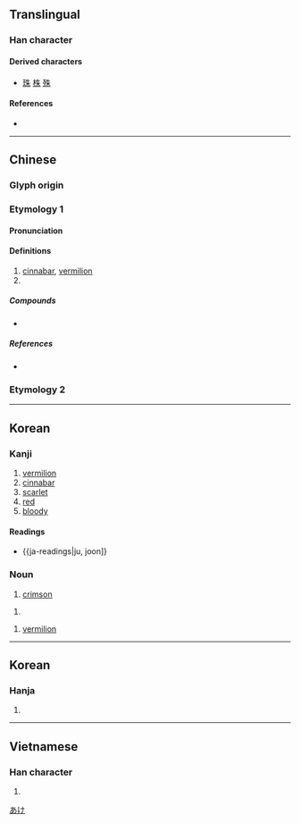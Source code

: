 {{character info/new}}
{{also|硃}}
==Translingual==

===Han character===
{{Han char|rn=75|rad=木|as=02|sn=6|four=25900|canj=HJD|ids=⿰丿未}}

====Derived characters====
* [[珠]] [[株]] [[殊]]

====References====
* {{Han ref|kx=0509.130|dkj=14424|dj=0893.040|hdz=21154.030|uh=6731|ud=26417|bh=A6B6|bd=42678}}

----

==Chinese==
{{zh-forms}}

===Glyph origin===
{{Han etym}}

===Etymology 1===

====Pronunciation====
{{zh-pron
|m=zhū,shū
|c=zyu1
|h=
|mn=chu
|mn-t=zu1
|w=
|mc=y
|oc=y
|ma=
|cat=n,pn
}}

====Definitions====
{{zh-hanzi}}

# [[cinnabar]], [[vermilion]]
# {{surname|lang=zh}}

=====Compounds=====
* {{zh-l|朱砂|cinnabar}}

=====References=====
* {{qualifier|Min Nan}} {{thcwd|2451}}

===Etymology 2===
{{zh-see|硃}}

----

==Korean==

===Kanji===
{{ja-kanji|grade=c|rs=木02}}

# [[vermilion]]
# [[cinnabar]]
# [[scarlet]]
# [[red]]
# [[bloody]]

====Readings====
* {{ja-readings|ju, joon]}

===Noun===
{{ja-noun|あけ}}

# [[crimson]]

{{ja-noun|あか}}

# {{alternative form of|赤|lang=ja}}

{{ja-noun|しゅ}}

# [[vermilion]]

[[Category:ja:Reds|あけ]]

----

==Korean==

===Hanja===
{{ko-hanja|hangeul=주|eumhun=|rv=ju|mr=chu|y=cwu}}

# {{defn|lang=ko|sort=木02}}

----

==Vietnamese==

===Han character===
{{vi-hantu|[[cho]], [[chẩu]], [[chõ]], [[chu]], [[chau]], [[châu]], [[choa]]|rs=木02}}

# {{defn|lang=vi|sort=木02}}